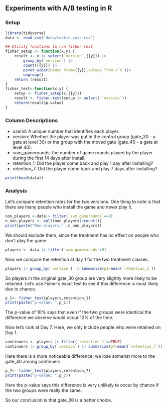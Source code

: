 ## Experiments with A/B testing in R


### Setup
```r
library(tidyverse)
data <- read_csv("data/cookie_cats.csv")

## Utility functions to run fisher test
fisher_setup <- function(x,y) {
    result <- x |> select(`version`,{{y}}) |>
        group_by(`version`) |>
        count({{y}}) |>
        pivot_wider(names_from={{y}},values_from =`n`)|>
        ungroup() 
    return (result)
}
fisher_test<-function(x,y) {
    setup <- fisher_setup(x,{{y}})
    result <- fisher.test(setup |> select(-`version`))
    return(result$p.value)
}
```


### Column Descriptions

- userid: A unique number that identifies each player.
- version: Whether the player was put in the control group (gate_30 - a gate at level 30) or the group with the moved gate (gate_40 - a gate at level 40).
- sum_gamerounds: the number of game rounds played by the player during the first 14 days after install.
- retention_1: Did the player come back and play 1 day after installing?
- retention_7: Did the player come back and play 7 days after installing?

```r
print(head(data))
```

### Analysis

Let's compare retention rates for the two versions.
One thing to note is that there are many people who install the game and never play it. 

```r
non_players <-data|> filter(`sum_gamerounds`==0)
n_non_players <- pull(non_players|>count())
print(paste("Non-players:" ,n_non_players))
```

We should exclude them, since the treatment has no effect on people who don't play the game.

```r
players <- data |> filter(`sum_gamerounds`>0)
```

Now we compare the retention at day 1 for the two treatment classes.

```r
players |> group_by(`version`) |> summarize(p1=mean(`retention_1`))
```

So players in the original gate_30 group are very slightly more likely to be retained. Let's use Fisher's exact test to see if this difference is most likely due to chance. 

```r
p_1<- fisher_test(players,retention_1)
print(paste("p-value: ",p_1))
```

The p-value of 10% says that even if the two groups were identical the difference we observe would occur 10% of the time. 

Now let's look at Day 7.  Here, we only include people who were retained on Day 1. 

```r
continuers <- players |> filter(`retention_1`==TRUE)
continuers |> group_by(`version`) |> summarize(p7=mean(`retention_7`))
```

Here there is a more noticeable difference; we lose somehat more to the gate_40 among continuers. 



```r
p_7<- fisher_test(players,retention_7)
print(paste("p-value: ",p_7))
```

Here the p-value says this difference is very unlikely to occur by chance if the two groups were really the same.

So our conclusion is that gate_30 is a better choice.